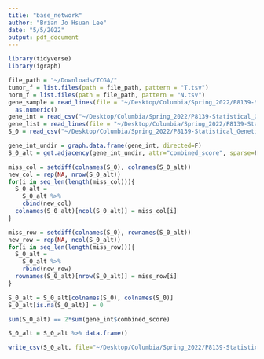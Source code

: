 ```yaml
---
title: "base_network"
author: "Brian Jo Hsuan Lee"
date: "5/5/2022"
output: pdf_document
---
```

```r
library(tidyverse)
library(igraph)
```

```r
file_path = "~/Downloads/TCGA/"
tumor_f = list.files(path = file_path, pattern = "T.tsv")
norm_f = list.files(path = file_path, pattern = "N.tsv")
gene_sample = read_lines(file = "~/Desktop/Columbia/Spring_2022/P8139-Statistical_Genetic_Modeling/Project/gene_sample_ind") %>% 
  as.numeric()
gene_int = read_csv("~/Desktop/Columbia/Spring_2022/P8139-Statistical_Genetic_Modeling/Project/gene_int")
gene_list = read_lines(file = "~/Desktop/Columbia/Spring_2022/P8139-Statistical_Genetic_Modeling/Project/gene_list")
S_0 = read_csv("~/Desktop/Columbia/Spring_2022/P8139-Statistical_Genetic_Modeling/Project/s0_zero_matrix")
```

```r
gene_int_undir = graph.data.frame(gene_int, directed=F)
S_0_alt = get.adjacency(gene_int_undir, attr="combined_score", sparse=F)

miss_col = setdiff(colnames(S_0), colnames(S_0_alt))
new_col = rep(NA, nrow(S_0_alt))
for(i in seq_len(length(miss_col))){
  S_0_alt =
    S_0_alt %>% 
    cbind(new_col)
  colnames(S_0_alt)[ncol(S_0_alt)] = miss_col[i]
}

miss_row = setdiff(colnames(S_0), rownames(S_0_alt))
new_row = rep(NA, ncol(S_0_alt))
for(i in seq_len(length(miss_row))){
  S_0_alt =
    S_0_alt %>% 
    rbind(new_row)
  rownames(S_0_alt)[nrow(S_0_alt)] = miss_row[i]
}

S_0_alt = S_0_alt[colnames(S_0), colnames(S_0)]
S_0_alt[is.na(S_0_alt)] = 0

sum(S_0_alt) == 2*sum(gene_int$combined_score)

S_0_alt = S_0_alt %>% data.frame()

write_csv(S_0_alt, file="~/Desktop/Columbia/Spring_2022/P8139-Statistical_Genetic_Modeling/Project/base_network")
```